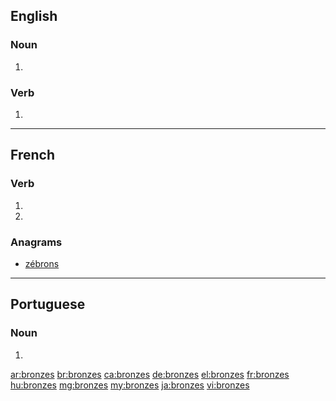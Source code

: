 {{also|bronzés}}
==English==

===Noun===
{{head|en|noun plural form}}

# {{plural of|bronze|lang=en}}

===Verb===
{{head|en|verb form}}

# {{en-third-person singular of|bronze}}

----

==French==

===Verb===
{{fr-verb-form}}

# {{inflection of|bronzer||2|s|pres|indc|lang=fr}}
# {{inflection of|bronzer||2|s|pres|subj|lang=fr}}

===Anagrams===
* [[zébrons#French|zébrons]]

----

==Portuguese==

===Noun===
{{head|pt|noun plural form}}

# {{plural of|bronze|lang=pt}}

[[ar:bronzes]]
[[br:bronzes]]
[[ca:bronzes]]
[[de:bronzes]]
[[el:bronzes]]
[[fr:bronzes]]
[[hu:bronzes]]
[[mg:bronzes]]
[[my:bronzes]]
[[ja:bronzes]]
[[vi:bronzes]]